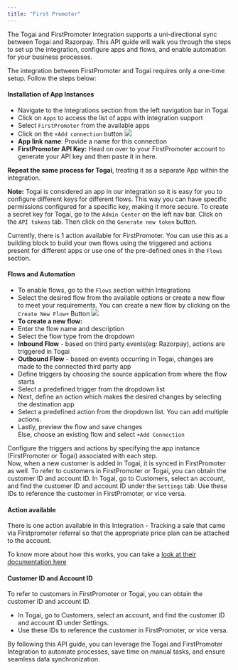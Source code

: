 ```yaml
---
title: "First Promoter"
---
```


The Togai and FirstPromoter Integration supports a uni-directional sync between Togai and Razorpay. This API guide will walk you through the steps to set up the integration, configure apps and flows, and enable automation for your business processes.

The integration between FirstPromoter and Togai requires only a one-time setup. Follow the steps below:

#### Installation of App Instances

* Navigate to the Integrations section from the left navigation bar in Togai
* Click on `Apps` to access the list of apps with integration support
* Select `FirstPromoter` from the available apps
* Click on the `+Add connection` button
![](/docs/integrations/images/b71745d-image.png) 
* **App link name**: Provide a name for this connection
* **FirstPromoter API Key:** Head on over to your FirstPromoter account to generate your API key and then paste it in here.

**Repeat the same process for Togai**, treating it as a separate App within the integration.

**Note:** Togai is considered an app in our integration so it is easy for you to configure different keys for different flows. This way you can have specific permissions configured for a specific key, making it more secure. To create a secret key for Togai, go to the `Admin Center` on the left nav bar. Click on the `API tokens` tab. Then click on the `Generate new token` button.

Currently, there is 1 action available for FirstPromoter. You can use this as a building block to build your own flows using the triggered and actions present for different apps or use one of the pre-defined ones in the `Flows` section.

#### Flows and Automation

* To enable flows, go to the `Flows` section within Integrations
* Select the desired flow from the available options or create a new flow to meet your requirements. You can create a new flow by clicking on the `Create New Flow+` Button
![](/docs/integrations/images/d3f89f5-image.png) 
* **To create a new flow:**
* Enter the flow name and description
* Select the flow type from the dropdown
* **Inbound Flow** \- based on third party events(eg: Razorpay), actions are triggered in Togai
* **Outbound Flow** \- based on events occurring in Togai, changes are made to the connected third party app
* Define triggers by choosing the source application from where the flow starts
* Select a predefined trigger from the dropdown list
* Next, define an action which makes the desired changes by selecting the destination app
* Select a predefined action from the dropdown list. You can add multiple actions.
* Lastly, preview the flow and save changes  
Else, choose an existing flow and select `+Add Connection`

Configure the triggers and actions by specifying the app instance (FirstPromoter or Togai) associated with each step.  
Now, when a new customer is added in Togai, it is synced in FirstPromoter as well. To refer to customers in FirstPromoter or Togai, you can obtain the customer ID and account ID. In Togai, go to Customers, select an account, and find the customer ID and account ID under the `Settings` tab. Use these IDs to reference the customer in FirstPromoter, or vice versa.

#### Action available

There is one action available in this Integration - Tracking a sale that came via Firstpromoter referral so that the appropriate price plan can be attached to the account. 

To know more about how this works, you can take a [look at their documentation here](https://help.firstpromoter.com/en/articles/1574078-how-does-firstpromoter-track-affiliate-sales-saas-version)

#### Customer ID and Account ID

To refer to customers in FirstPromoter or Togai, you can obtain the customer ID and account ID.

* In Togai, go to Customers, select an account, and find the customer ID and account ID under Settings.
* Use these IDs to reference the customer in FirstPromoter, or vice versa.

By following this API guide, you can leverage the Togai and FirstPromoter Integration to automate processes, save time on manual tasks, and ensure seamless data synchronization.